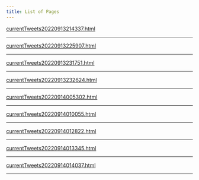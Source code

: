 ```yaml
---
title: List of Pages  
---
```



<a href='./pages//currentTweets20220913214337.html'>currentTweets20220913214337.html</a>


---



<a href='./pages//currentTweets20220913225907.html'>currentTweets20220913225907.html</a>


---



<a href='./pages//currentTweets20220913231751.html'>currentTweets20220913231751.html</a>


---



<a href='./pages//currentTweets20220913232624.html'>currentTweets20220913232624.html</a>


---



<a href='./pages//currentTweets20220914005302.html'>currentTweets20220914005302.html</a>


---



<a href='./pages//currentTweets20220914010055.html'>currentTweets20220914010055.html</a>


---



<a href='./pages//currentTweets20220914012822.html'>currentTweets20220914012822.html</a>


---



<a href='./pages//currentTweets20220914013345.html'>currentTweets20220914013345.html</a>


---



<a href='./pages//currentTweets20220914014037.html'>currentTweets20220914014037.html</a>


---



